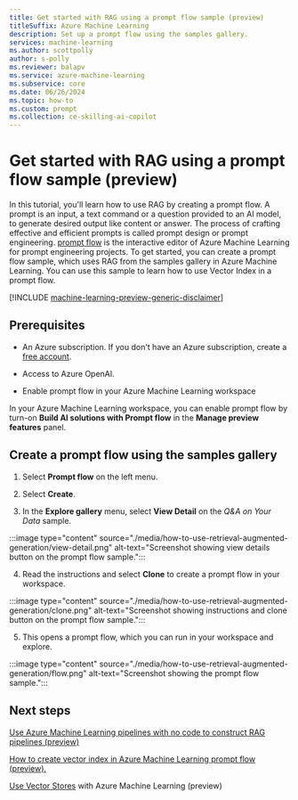 ```yaml
---
title: Get started with RAG using a prompt flow sample (preview)
titleSuffix: Azure Machine Learning
description: Set up a prompt flow using the samples gallery.
services: machine-learning
ms.author: scottpolly
author: s-polly
ms.reviewer: balapv
ms.service: azure-machine-learning
ms.subservice: core
ms.date: 06/26/2024
ms.topic: how-to
ms.custom: prompt
ms.collection: ce-skilling-ai-copilot 
---
```


# Get started with RAG using a prompt flow sample (preview)

In this tutorial, you'll learn how to use RAG by creating a prompt flow. A prompt is an input, a text command or a question provided to an AI model, to generate desired output like content or answer. The process of crafting effective and efficient prompts is called prompt design or prompt engineering. [prompt flow](https://techcommunity.microsoft.com/t5/ai-machine-learning-blog/harness-the-power-of-large-language-models-with-azure-machine/ba-p/3828459) is the interactive editor of Azure Machine Learning for prompt engineering projects. To get started, you can create a prompt flow sample, which uses RAG from the samples gallery in Azure Machine Learning. You can use this sample to learn how to use Vector Index in a prompt flow. 

[!INCLUDE [machine-learning-preview-generic-disclaimer](includes/machine-learning-preview-generic-disclaimer.md)]


## Prerequisites

* An Azure subscription. If you don't have an Azure subscription, create a [free account](https://azure.microsoft.com/free/).

* Access to Azure OpenAI. 

* Enable prompt flow in your Azure Machine Learning workspace

In your Azure Machine Learning workspace, you can enable prompt flow by turn-on **Build AI solutions with Prompt flow** in the **Manage preview features** panel.


## Create a prompt flow using the samples gallery

1.  Select **Prompt flow** on the left menu.

2.  Select **Create**.

3. In the **Explore gallery** menu, select **View Detail** on the _Q&A on Your Data_ sample.

:::image type="content" source="./media/how-to-use-retrieval-augmented-generation/view-detail.png" alt-text="Screenshot showing view details button on the prompt flow sample.":::

4. Read the instructions and select **Clone** to create a prompt flow in your workspace.

:::image type="content" source="./media/how-to-use-retrieval-augmented-generation/clone.png" alt-text="Screenshot showing instructions and clone button on the prompt flow sample.":::

5. This opens a prompt flow, which you can run in your workspace and explore.

:::image type="content" source="./media/how-to-use-retrieval-augmented-generation/flow.png" alt-text="Screenshot showing the prompt flow sample.":::


## Next steps

[Use Azure Machine Learning pipelines with no code to construct RAG pipelines (preview)](how-to-use-pipelines-prompt-flow.md)

[How to create vector index in Azure Machine Learning prompt flow (preview).](how-to-create-vector-index.md)

[Use Vector Stores](concept-vector-stores.md) with Azure Machine Learning (preview)
